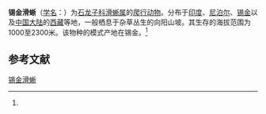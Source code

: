 {{Speciesbox
| name = 锡金滑蜥
| status = 
| status_system = 
| image = 
| genus = Scincella
| species = sikimmensis
| authority = (Blyth, 1853)<ref name='id4501'>{{cite web| url =http://www.bioinfo.cn/db05/BjdwSpecies.php?action=view&id=4501| title =锡金滑蜥| work =《中国动物物种编目数据库》| publisher =中国科学院微生物研究所| author =中国科学院动物研究所| accessdate =2009-04-11| deadurl =yes| archiveurl =https://web.archive.org/web/20160305101741/http://www.bioinfo.cn/db05/BjdwSpecies.php?action=view&id=4501| archivedate =2016-03-05}}</ref>
}}

'''锡金滑蜥'''（[[学名|学名]]：{{lang|la|''Scincella sikimmensis''}}）为[[石龙子科|石龙子科]][[滑蜥属|滑蜥属]]的[[爬行动物|爬行动物]]。分布于[[印度|印度]]、[[尼泊尔|尼泊尔]]、[[锡金|锡金]]以及[[中国大陆|中国大陆]]的[[西藏|西藏]]等地，一般栖息于杂草丛生的向阳山坡。其生存的海拔范围为1000至2300米。该物种的模式产地在锡金。<ref name='id4501'/>

== 参考文献 ==
{{reflist}}

{{Wikispecies|Scincella sikimmensis}}

[[Category:滑蜥属|锡金滑蜥]]


{{蜥蜴小作品}}